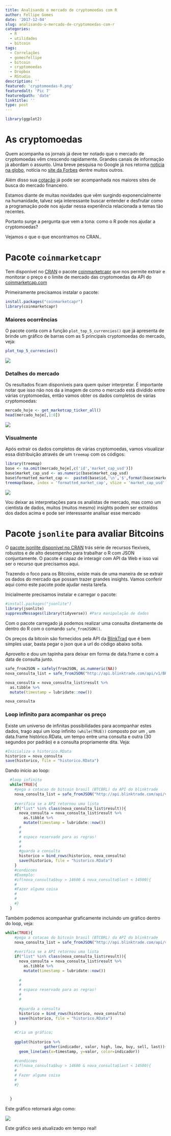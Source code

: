 ```yaml
---
title: Analisando o mercado de cryptomoedas com R
author: Fellipe Gomes
date: '2017-12-04'
slug: analisando-o-mercado-de-cryptomoedas-com-r
categories:
  - R
  - utilidades
  - bitcoin
tags:
  - Correlações
  - gomesfellipe
  - bitcoin
  - cryptomoedas
  - Dropbox
  - RStudio
description: ''
featured: 'cryptomoedas-R.png'
featuredalt: 'Pic 7'
featuredpath: 'date'
linktitle: ''
type: post
---
```


```r
library(ggplot2)
```

# As cryptomoedas

<!-- ![](imagem1.png) -->

Quem acompanha os jornais já deve ter notado que o mercado de cryptomoedas vêm crescendo rapidamente. Grandes canais de informação já abordam o assunto. Uma breve pesquisa no Google já nos retorna [notícia na globo](http://g1.globo.com/jornal-da-globo/noticia/2016/07/bitcoin-moeda-virtual-se-populariza-no-brasil-e-tem-valorizacao-recorde.html), notícia no [site da Forbes](http://forbes.uol.com.br/tag/bitcoin/) dentre muitos outros. 

Além disso sua [cotação](http://dolarhoje.com/bitcoin-hoje/) já pode ser acompanhada nos maiores sites de busca do mercado financeiro.

Estamos diante de muitas novidades que vêm surgindo exponencialmente na humanidade, talvez seja interessante buscar entender e desfrutar como a programação pode nos ajudar nessa experiência relacionada a temas tão recentes.

Portanto surge a pergunta que vem a tona: como o R pode nos ajudar a cryptomoedas?

Vejamos o que o que encontramos no CRAN..

# Pacote `coinmarketcapr`

Tem disponível no [CRAN](https://cran.r-project.org/) o pacote [coinmarketcapr](https://cran.r-project.org/web/packages/coinmarketcapr/index.html) que nos permite extrair e monitorar o preço e o limite de mercado das cryptomoedas da API do [coinmarketcap.com](https://coinmarketcap.com/)

Primeiramente precisamos instalar o pacote:
```r
install.packages("coinmarketcapr")
library(coinmarketcapr)
```

### Maiores ocorrências

O pacote conta com a função `plot_top_5_currencies()` que já apresenta  de brinde um gráfico de barras com as 5 principais cryptomoedas do mercado, veja:

```r
plot_top_5_currencies()
```

![](foto1.png)

### Detalhes do mercado

Os resultados ficam disponíveis para quem quiser interpretar. É importante notar que isso não nos da a imagem de como o mercado está dividido entre várias cryptomoedas, então vamos obter os dados completos de várias cryptomoedas:

```r
mercado_hoje <- get_marketcap_ticker_all()
head(mercado_hoje[,1:8])
```

![](foto3.png)

### Visualmente

Após extrair os dados completos de várias cryptomoedas, vamos visualizar essa distribuição através de um `treemap` com os códigos:

```r
library(treemap)
base <- na.omit(mercado_hoje[,c('id','market_cap_usd')])
base$market_cap_usd <- as.numeric(base$market_cap_usd)
base$formatted_market_cap <-  paste0(base$id,'\n','$',format(base$market_cap_usd,big.mark = ',',scientific = F, trim = T))
treemap(base, index = 'formatted_market_cap', vSize = 'market_cap_usd', title = 'Cryptocurrency Market Cap', fontsize.labels=c(12, 8), palette='RdYlGn')

```
![](foto2.png)

Vou deixar as interpretações para os analistas de mercado, mas como um cientista de dados, muitos (muitos mesmo) insights podem ser extraídos dos dados acima e pode ser interessante analisar esse mercado

# Pacote `jsonlite` para avaliar Bitcoins

O [pacote jsonlite disponível no CRAN](https://cran.r-project.org/web/packages/jsonlite/index.html) trás série de recursos flexíveis, robustos e de alto desempenho para trabalhar o R com JSON conjuntamente. O pacote é capaz de interagir com API da Web e isso vai ser o recurso que precisamos aqui.

Trazendo o foco para os Bitcoins, existe mais de uma maneira de se extrair os dados do mercado que possam trazer grandes insights. Vamos conferir aqui como este pacote pode ajudar nesta tarefa.

Inicialmente precisamos instalar e carregar o pacote:

```r
#install.packages("jsonlite")
library(jsonlite)
suppressMessages(library(tidyverse)) #Para manipulação de dados
```
Com o pacote carregado já podemos realizar uma consulta diretamente de dentro do R com o comando `safe_fromJSON()`.

Os preços da bitcoin são fornecidos pela API da [BlinkTrad](https://blinktrade.com/) que é bem simples usar, basta pegar o json que a url do código abaixo solta. 

Aproveito e dou um tapinha para deixar em forma de data.frame e com a data de consulta junto.

```r
safe_fromJSON = safely(fromJSON, as.numneric(NA))
nova_consulta_list = safe_fromJSON("http://api.blinktrade.com/api/v1/BRL/ticker?crypto_currency=BTC")

nova_consulta = nova_consulta_list$result %>%
  as.tibble %>%
  mutate(timestamp = lubridate::now())

nova_consulta
```

### Loop infinito para acompanhar os preço

Existe um universo de infinitas possibilidades para acompanhar estes dados, trago aqui um loop infinito `(while(TRUE))` composto por um , um data.frame histórico.RData, um tempo entre uma consulta e outra (30 segundos por padrão) e a consulta propriamente dita. Veja:

```r
#Inicializa o historico.RData
historico = nova_consulta
save(historico, file = "historico.RData")
```

Dando início ao loop:

```r
  #loop infinito
  while(TRUE){
    #pega a cotacao do bitcoin brasil (BTCBRL) da API do blinktrade
    nova_consulta_list = safe_fromJSON("http://api.blinktrade.com/api/v1/BRL/ticker?crypto_currency=BTC")
  
    #verifica se a API retornou uma lista
    if("list" %in% class(nova_consulta_list$result)){
      nova_consulta = nova_consulta_list$result %>%
        as.tibble %>%
        mutate(timestamp = lubridate::now())
      #
      #
      # espaco reservado para as regras!
      #
      #
      #guarda a consulta
      historico = bind_rows(historico, nova_consulta)
      save(historico, file = "historico.RData")
    }
    #condicoes
    #Exemplo:
    #if(nova_consulta$buy > 14600 & nova_consulta$last < 14500){
    #
    #Fazer alguma coisa
    #
    #
    #}
  }

```

Também podemos acompanhar graficamente incluindo um gráfico dentro do loop, veja:

```r
while(TRUE){
    #pega a cotacao do bitcoin brasil (BTCBRL) da API do blinktrade
    nova_consulta_list = safe_fromJSON("http://api.blinktrade.com/api/v1/BRL/ticker?crypto_currency=BTC")
  
    #verifica se a API retornou uma lista
    if("list" %in% class(nova_consulta_list$result)){
      nova_consulta = nova_consulta_list$result %>%
        as.tibble %>%
        mutate(timestamp = lubridate::now())
      
      #
      #
      # espaco reservado para as regras!
      #
      #
      
      #guarda a consulta
      historico = bind_rows(historico, nova_consulta)
      save(historico, file = "historico.RData")
    }
    
    #Cria um gráfico;
    
    ggplot(historico %>%
                 gather(indicador, valor, high, low, buy, sell, last))+
      geom_line(aes(x=timestamp, y=valor, color=indicador))
    
    #condicoes
    #if(nova_consulta$buy > 14600 & nova_consulta$last < 14500){
    #
    # Fazer alguma coisa
    #
    #}
    
    
  }
```

Este gráfico retornará algo como: 

![](foto4.png)


Este gráfico será atualizado em tempo real!
